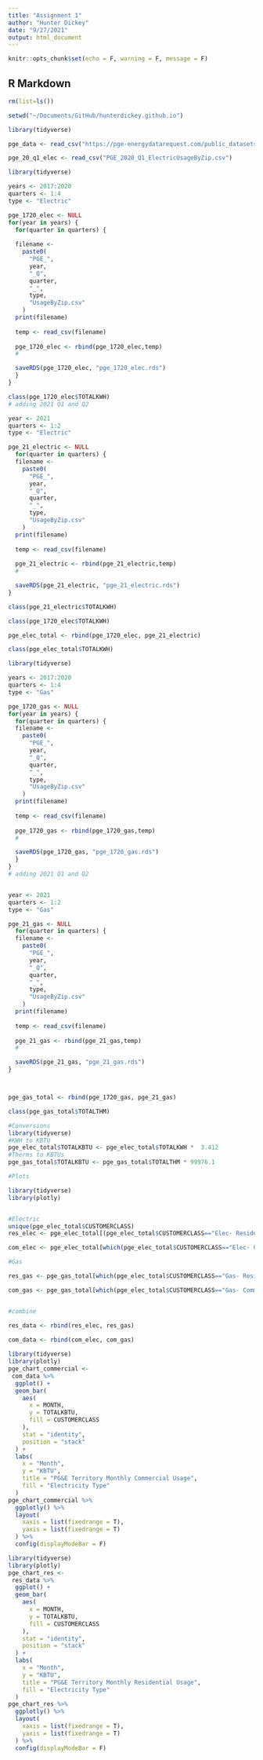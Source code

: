 ```yaml
---
title: "Assignment 1"
author: "Hunter Dickey"
date: "9/27/2021"
output: html_document
---
```


```r
knitr::opts_chunk$set(echo = F, warning = F, message = F)

```

## R Markdown
```r
rm(list=ls())

setwd("~/Documents/GitHub/hunterdickey.github.io")

library(tidyverse)

pge_data <- read_csv("https://pge-energydatarequest.com/public_datasets")

pge_20_q1_elec <- read_csv("PGE_2020_Q1_ElectricUsageByZip.csv")


```

```r
library(tidyverse)

years <- 2017:2020
quarters <- 1:4
type <- "Electric"

pge_1720_elec <- NULL
for(year in years) {
  for(quarter in quarters) {
  
  filename <- 
    paste0(
      "PGE_",
      year,
      "_Q",
      quarter,
      "_",
      type,
      "UsageByZip.csv"
    )
  print(filename)
  
  temp <- read_csv(filename)
  
  pge_1720_elec <- rbind(pge_1720_elec,temp)
  # 

  saveRDS(pge_1720_elec, "pge_1720_elec.rds")
  }
}

class(pge_1720_elec$TOTALKWH)
# adding 2021 Q1 and Q2


```


```r
year <- 2021
quarters <- 1:2
type <- "Electric"

pge_21_electric <- NULL
  for(quarter in quarters) {
  filename <- 
    paste0(
      "PGE_",
      year,
      "_Q",
      quarter,
      "_",
      type,
      "UsageByZip.csv"
    )
  print(filename)
  
  temp <- read_csv(filename)
  
  pge_21_electric <- rbind(pge_21_electric,temp)
  # 

  saveRDS(pge_21_electric, "pge_21_electric.rds")
}

class(pge_21_electric$TOTALKWH)

class(pge_1720_elec$TOTALKWH)

pge_elec_total <- rbind(pge_1720_elec, pge_21_electric)

class(pge_elec_total$TOTALKWH)
```



```r
library(tidyverse)

years <- 2017:2020
quarters <- 1:4
type <- "Gas"

pge_1720_gas <- NULL
for(year in years) {
  for(quarter in quarters) {
  filename <- 
    paste0(
      "PGE_",
      year,
      "_Q",
      quarter,
      "_",
      type,
      "UsageByZip.csv"
    )
  print(filename)
  
  temp <- read_csv(filename)
  
  pge_1720_gas <- rbind(pge_1720_gas,temp)
  # 

  saveRDS(pge_1720_gas, "pge_1720_gas.rds")
  }
}
# adding 2021 Q1 and Q2


year <- 2021
quarters <- 1:2
type <- "Gas"

pge_21_gas <- NULL
  for(quarter in quarters) {
  filename <- 
    paste0(
      "PGE_",
      year,
      "_Q",
      quarter,
      "_",
      type,
      "UsageByZip.csv"
    )
  print(filename)
  
  temp <- read_csv(filename)
  
  pge_21_gas <- rbind(pge_21_gas,temp)
  # 

  saveRDS(pge_21_gas, "pge_21_gas.rds")
}



pge_gas_total <- rbind(pge_1720_gas, pge_21_gas)

class(pge_gas_total$TOTALTHM)

```

```r
#Conversions
library(tidyverse)
#KWH to KBTU
pge_elec_total$TOTALKBTU <- pge_elec_total$TOTALKWH *  3.412
#Therms to KBTUs
pge_gas_total$TOTALKBTU <- pge_gas_total$TOTALTHM * 99976.1


```


```r
#Plots

library(tidyverse)
library(plotly)


#Electric 
unique(pge_elec_total$CUSTOMERCLASS)
res_elec <- pge_elec_total[(pge_elec_total$CUSTOMERCLASS=="Elec- Residential"), na.rm = TRUE]

com_elec <- pge_elec_total[which(pge_elec_total$CUSTOMERCLASS=="Elec- Commercial"), na.rm = TRUE]

#Gas

res_gas <- pge_gas_total[which(pge_elec_total$CUSTOMERCLASS=="Gas- Residential"), na.rm = TRUE]

com_gas <- pge_gas_total[which(pge_elec_total$CUSTOMERCLASS=="Gas- Commercial"), na.rm = TRUE]


#combine

res_data <- rbind(res_elec, res_gas)
  
com_data <- rbind(com_elec, com_gas)
```

```r
library(tidyverse)
library(plotly)
pge_chart_commercial <-
 com_data %>% 
  ggplot() +
  geom_bar(
    aes(
      x = MONTH,
      y = TOTALKBTU,
      fill = CUSTOMERCLASS
    ),
    stat = "identity",
    position = "stack"
  ) +
  labs(
    x = "Month",
    y = "KBTU",
    title = "PG&E Territory Monthly Commercial Usage",
    fill = "Electricity Type"
  )
pge_chart_commercial %>% 
  ggplotly() %>% 
  layout(
    xaxis = list(fixedrange = T),
    yaxis = list(fixedrange = T)
  ) %>% 
  config(displayModeBar = F)

```

```r
library(tidyverse)
library(plotly)
pge_chart_res <-
 res_data %>% 
  ggplot() +
  geom_bar(
    aes(
      x = MONTH,
      y = TOTALKBTU,
      fill = CUSTOMERCLASS
    ),
    stat = "identity",
    position = "stack"
  ) +
  labs(
    x = "Month",
    y = "KBTU",
    title = "PG&E Territory Monthly Residential Usage",
    fill = "Electricity Type"
  )
pge_chart_res %>% 
  ggplotly() %>% 
  layout(
    xaxis = list(fixedrange = T),
    yaxis = list(fixedrange = T)
  ) %>% 
  config(displayModeBar = F)
```

